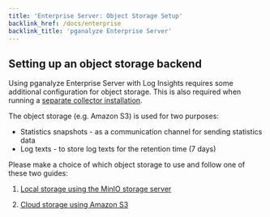 ```yaml
---
title: 'Enterprise Server: Object Storage Setup'
backlink_href: /docs/enterprise
backlink_title: 'pganalyze Enterprise Server'
---
```


## Setting up an object storage backend

Using pganalyze Enterprise Server with Log Insights requires some additional
configuration for object storage. This is also required
when running a [separate collector installation](/docs/enterprise/separate-collector-install).

The object storage (e.g. Amazon S3) is used for two purposes:

* Statistics snapshots - as a communication channel for sending statistics data
* Log texts - to store log texts for the retention time (7 days)

Please make a choice of which object storage to use and follow one of these two guides:

1. [Local storage using the MinIO storage server](/docs/enterprise/setup/object-storage-local)

2. [Cloud storage using Amazon S3](/docs/enterprise/setup/object-storage-s3)
